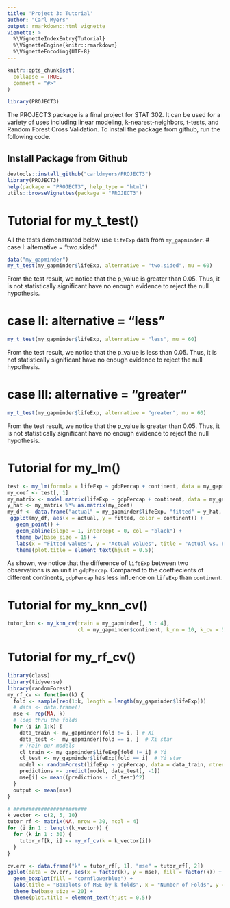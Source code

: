 ```yaml
---
title: 'Project 3: Tutorial'
author: "Carl Myers"
output: rmarkdown::html_vignette
vienette: >
  %\VignetteIndexEntry{Tutorial}
  %\VignetteEngine{knitr::rmarkdown}
  %\VignetteEncoding{UTF-8}
---
```


```r
knitr::opts_chunk$set(
  collapse = TRUE,
  comment = "#>"
)
```

```r
library(PROJECT3)
```

The PROJECT3 package is a final project for STAT 302. It can be used for a variety of uses including linear modeling, k-nearest-neighbors, t-tests, and Random Forest Cross Validation. To install the package from github, run the following code.

## Install Package from Github
```r
devtools::install_github("carldmyers/PROJECT3")
library(PROJECT3)
help(package = "PROJECT3", help_type = "html")
utils::browseVignettes(package = "PROJECT3")
```

# Tutorial for my_t_test()

All the tests demonstrated below use `lifeExp` data from `my_gapminder`.
# case I: alternative = "two.sided"
  \begin{align}
  H_0: \mu &= 60,\\
  H_a: \mu &\neq 60.
  \end{align}
```r
data("my_gapminder")
my_t_test(my_gapminder$lifeExp, alternative = "two.sided", mu = 60)
```
From the test result, we notice that the p_value is greater than 0.05. Thus, it is not statistically significant have no enough evidence to reject the null hypothesis.

# case II: alternative = "less"
  \begin{align}
  H_0: \mu &= 60,\\
  H_a: \mu &< 60.
  \end{align}
```r
my_t_test(my_gapminder$lifeExp, alternative = "less", mu = 60)
```
From the test result, we notice that the p_value is less than 0.05. Thus, it is not statistically significant have no enough evidence to reject the null hypothesis.

# case III: alternative = "greater"
  \begin{align}
  H_0: \mu &= 60,\\
  H_a: \mu &> 60.
  \end{align}
```r
my_t_test(my_gapminder$lifeExp, alternative = "greater", mu = 60)
```
From the test result, we notice that the p_value is greater than 0.05. Thus, it is not statistically significant have no enough evidence to reject the null hypothesis.


# Tutorial for my_lm()
```r
test <- my_lm(formula = lifeExp ~ gdpPercap + continent, data = my_gapminder)
my_coef <- test[, 1]
my_matrix <- model.matrix(lifeExp ~ gdpPercap + continent, data = my_gapminder)
y_hat <- my_matrix %*% as.matrix(my_coef)
my_df <- data.frame("actual" = my_gapminder$lifeExp, "fitted" = y_hat, "continent" = my_gapminder$continent)
 ggplot(my_df, aes(x = actual, y = fitted, color = continent)) +
   geom_point() +
   geom_abline(slope = 1, intercept = 0, col = "black") + 
   theme_bw(base_size = 15) +
   labs(x = "Fitted values", y = "Actual values", title = "Actual vs. Fitted") + 
   theme(plot.title = element_text(hjust = 0.5))
```
As shown, we notice that the difference of `lifeExp` between two observations is an unit in `gdpPercap`. Compared to the coeffiecients of different continents, `gdpPercap` has less influence on `lifeExp` than `continent`.

# Tutorial for my_knn_cv()
```r
tutor_knn <- my_knn_cv(train = my_gapminder[, 3 : 4], 
                       cl = my_gapminder$continent, k_nn = 10, k_cv = 5)
```


# Tutorial for my_rf_cv()
```r
library(class)
library(tidyverse)
library(randomForest)
my_rf_cv <- function(k) {
  fold <- sample(rep(1:k, length = length(my_gapminder$lifeExp)))
  # data <- data.frame()
  mse <- rep(NA, k)
  # loop thru the folds
  for (i in 1:k) {
    data_train <- my_gapminder[fold != i, ] # Xi
    data_test <-  my_gapminder[fold == i, ]  # Xi star
    # Train our models
    cl_train <- my_gapminder$lifeExp[fold != i] # Yi
    cl_test <- my_gapminder$lifeExp[fold == i]  # Yi star
    model <- randomForest(lifeExp ~ gdpPercap, data = data_train, ntree = 100)
    predictions <- predict(model, data_test[, -1])
    mse[i] <- mean((predictions - cl_test)^2)
  }
  output <- mean(mse)
}

# ########################
k_vector <- c(2, 5, 10)
tutor_rf <- matrix(NA, nrow = 30, ncol = 4)
for (i in 1 : length(k_vector)) {
  for (k in 1 : 30) {
    tutor_rf[k, i] <- my_rf_cv(k = k_vector[i])
  }
}

cv.err <- data.frame("k" = tutor_rf[, 1], "mse" = tutor_rf[, 2])
ggplot(data = cv.err, aes(x = factor(k), y = mse), fill = factor(k)) +
  geom_boxplot(fill = "cornflowerblue") +
  labs(title = "Boxplots of MSE by k folds", x = "Number of Folds", y = "MSE") +
  theme_bw(base_size = 20) +
  theme(plot.title = element_text(hjust = 0.5))
```
